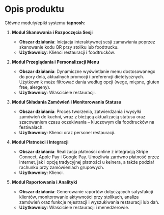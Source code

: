# Opis produktu

Główne moduły/epiki systemu **tapnosh**:

1. **Moduł Skanowania i Rozpoczęcia Sesji**
   - **Obszar działania**: Inicjacja interaktywnej sesji zamawiania poprzez skanowanie kodu QR przy stoliku lub foodtrucku.
   - **Użytkownicy**: Klienci restauracji i foodtrucków.

2. **Moduł Przeglądania i Personalizacji Menu**
   - **Obszar działania**: Dynamiczne wyświetlanie menu dostosowanego do pory dnia, aktualnych promocji i preferencji dietetycznych. Użytkownik może filtrować dania według opcji (wege, mięsne, gluten free, alergeny).
   - **Użytkownicy**: Właściciele restauracji.

3. **Moduł Składania Zamówień i Monitorowania Statusu**
   - **Obszar działania**: Proces tworzenia, zatwierdzania i wysyłki zamówień do kuchni, wraz z bieżącą aktualizacją statusu oraz szacowaniem czasu oczekiwania – kluczowym dla foodtrucków na festiwalach.
   - **Użytkownicy**: Klienci oraz personel restauracji.

4. **Moduł Płatności i Integracji**
   - **Obszar działania**: Realizacja płatności online z integracją Stripe Connect, Apple Pay i Google Pay. Umożliwia zarówno płatność przez internet, jak i opcję tradycyjnej płatności u kelnera, a także podział rachunku przy zamówieniach grupowych.
   - **Użytkownicy**: Klienci.

5. **Moduł Raportowania i Analityki**
   - **Obszar działania**: Generowanie raportów dotyczących satysfakcji klientów, monitorowanie aktywności przy stolikach, analiza zamówień oraz funkcje rejestracji i wyszukiwania restauracji lub dań.
   - **Użytkownicy**: Właściciele restauracji i menedżerowie.